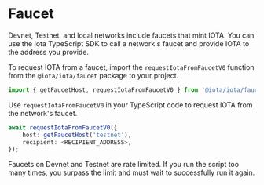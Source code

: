 # Faucet


Devnet, Testnet, and local networks include faucets that mint IOTA. You can use the Iota TypeScript
SDK to call a network's faucet and provide IOTA to the address you provide.

To request IOTA from a faucet, import the `requestIotaFromFaucetV0` function from the
`@iota/iota/faucet` package to your project.

```typescript
import { getFaucetHost, requestIotaFromFaucetV0 } from '@iota/iota/faucet';
```

Use `requestIotaFromFaucetV0` in your TypeScript code to request IOTA from the network's faucet.

```typescript
await requestIotaFromFaucetV0({
	host: getFaucetHost('testnet'),
	recipient: <RECIPIENT_ADDRESS>,
});
```

<Callout type="info">
	Faucets on Devnet and Testnet are rate limited. If you run the script too many times, you surpass
	the limit and must wait to successfully run it again.
</Callout>
